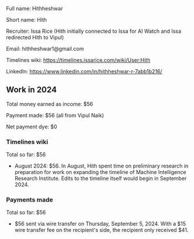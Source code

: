 Full name: Hithheshwar

Short name: Hith

Recruiter: Issa Rice (Hith initially connected to Issa for AI Watch and Issa redirected Hith to Vipul)

Email: hithheshwar1@gmail.com

Timelines wiki: https://timelines.issarice.com/wiki/User:Hith

LinkedIn: https://www.linkedin.com/in/hithheshwar-r-7abb1b216/

==Work in 2024==

Total money earned as income: $56

Payment made: $56 (all from Vipul Naik)

Net payment dye: $0

===Timelines wiki===

Total so far: $56

* August 2024: $56. In August, Hith spent time on preliminary research in preparation for work on expanding the timeline of Machine Intelligence Research Institute. Edits to the timeline itself would begin in September 2024.

===Payments made===

Total so far: $56

* $56 sent via wire transfer on Thursday, September 5, 2024. With a $15 wire transfer fee on the recipient's side, the recipient only received $41.

